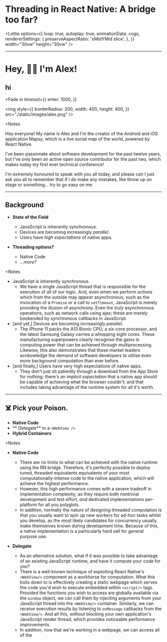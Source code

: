 



<Head>
  <title>Threading in React Native: A bridge too far?</title>
</Head>

<ReactAdvanced>

<div
  style={{
    width: '100vw',
    height: '100vh',
    display: 'flex',
    alignItems: 'center',
    justifyContent: 'center',
    padding: 5,
    flexDirection: 'column',
  }}
>

# Threading in React Native: A bridge too far?

<Lottie
  options={{
    loop: true,
    autoplay: true,
    animationData: cogs,
    rendererSettings: {
      preserveAspectRatio: 'xMidYMid slice',
    },
  }}
  width="30vw"
  height="30vw"
/>

</div>

</ReactAdvanced>

---

<ReactAdvanced>

# Hey, 👋🏻 I'm Alex!

<FadeAppear>
  <h2>hi</h2>
</FadeAppear>

<Fade
  in
  timeout={{
    enter: 1000,
  }}
>
  <img
    style={{
      borderRadius: 200,
      width: 400,
      height: 400,
    }}
    src="./static/images/alex.png"
  />
</Fade>

</ReactAdvanced>

<Notes
>

Hey everyone! My name is Alex and I'm the creator of the Android and iOS application Mapsy, which is a live social map of the world, powered by React Native.

I've been passionate about software development for the past twelve years, but I've only been an active open source contributor for the past two, which makes today my first ever technical conference!

I'm extremely honoured to speak with you all today, and please can I just ask you all to remember that if I _do_ make any mistakes, like throw up on stage or something... try to go easy on me.

</Notes>

---

<ReactAdvanced>

## Background

<div
  style={{
    paddingLeft: 5,
  }}
>

  - **State of the Field**
    - JavaScript is inherently _synchronous_.
    - Devices are becoming increasingly _parallel_.
    - Users have _high expectations_ of native apps.


  - **Threading options?**
    - Native Code
    - *...more?*

</div>

</ReactAdvanced>

<Notes
>
  - JavaScript is inherently _synchronous_.
    - We have a single JavaScript thread that is responsible for the execution of all of our logic. And, even when we perform actions which from the outside may _appear_ asynchronous, such as the invocation of a `Promise` or a call to `setTimeout`, JavaScript is merely providing the _illusion_ of asynchrony. Even the _truly_ asynchronous operations, such as network calls using ajax; these are merely bookended by synchronous callbacks in JavaScript.
  - [and yet,] Devices are becoming increasingly _parallel_.
    - The iPhone 11 packs the A13 Bionic CPU; a six-core processor, and the latest Samsung Galaxy carries a whopping eight cores. These manufacturing superpowers clearly recognise the gains in computing power that can be achieved through multiprocessing. Likewise, this also demonstrates that these market leaders acnkowledge the demand of software developers to utilise even more background computation than ever before.
  - [and finally,] Users have very high expectations of native apps.
    - They don't just sit patiently through a download from the App Store for nothing; there's an _implicit expectation_ that a native app should be capable of achieving what the browser couldn't; and that includes taking advantage of the runtime system for all it's worth.

</Notes>

---

<ReactAdvanced>

<div
  style={{
    width: '60vw',
    height: '100vh',
    padding: 10,
  }}
>


## ☠️  Pick your Poison.

  - **Native Code**
  - ** Delegate** to a `<WebView />`
  - **Hybrid Containers**

</div>

<div
  style={{
    position: 'absolute',
    top: 0,
    right: 0,
    width: '40vw',
    height: '100vh',
    display: 'flex',
    alignItems: 'center',
  }}
>
  <Lottie
    options={{
      loop: true,
      autoplay: true,
      animationData: graphs,
      rendererSettings: {
        preserveAspectRatio: 'xMidYMid slice',
      },
    }}
    width="70vw"
    height="70vh"
  />
</div>

</ReactAdvanced>

<Notes
>
  - **Native Code**
    - There are no limits to what can be achieved with the native runtime using the RN bridge. Therefore, it's perfectly possible to deploy tuned, threaded equivalents equivalents of your most computationally-intense code to the native application, which will achieve the highest performance.
    - However, this high performance comes with a severe tradeoff in implementation complexity; as they require both nontrivial development and test effort, _and_ dedicated implementations per-platform for all you polyglots.
    - In addition, normally the nature of designing threaded computation is that you usually want to spin up new workers for ad-hoc tasks whilst you develop, as the most likely candidates for concurrency usually make themselves known during development time. Because of this, a native implementation is a particularly hard sell for general purpose use.

  - **Delegate**
    - As an alternative solution, what if it was possible to take advantage of an existing JavaScript runtime, and have it compute your code for you?
    - There is a well-known technique of exploiting React Native's `<WebView/>` component as a workhorse for computation. What this boils down to is effectively creating a static webpage which serves the code you'd wish to execute embedded within `<script/>` tags. Provided the functions you wish to access are globally available via the `window` object, we can call them by injecting arguments from your JavaScript thread into the `<WebView/>` container. Similarly, we can receive execution results by listening to `onMessage` callbacks from the `<WebView/>`. And all this, _without_ blocking your own application's JavaScript render thread, which provides noticeable performance improvements.
    - In addition, now that we're working in a webpage, we can access all of the <script/> dependencies we want! You can even take advantage of persistent data using in-browser storage.
    - Since we're exploiting existing engines (every device has a browser), there's no noticeable increase to your compiled application binaries; however, you _are_ subject to browser support fragmentation. In addition, this isn't _technically_ threaded execution; this is more like spreading your computation across the UI thread.

  - **Hybrid**
    - The best of both worlds, a hybrid container is effectively a full JavaScript runtime which operates independently of your JavaScript thread, in a dedicated native background thread.
    - Since both threads are decoupled, you allow them both to execute as fast as possible.

</Notes>

---

<CodeSurfer
  title="Native Thread Example (Android)"
  code={require('./snippets/native.js')}
  lang="java"
  showNumbers={false}
  dark={false}
  steps={[
    { notes: ""},
    { range: [15, 16] },
    { range: [24, 28] },
    { range: [29, 41] },
    { notes: ""},
  ]}
/>

---

<CodeSurfer
  title="<WebView /> Example"
  code={require('./snippets/webview.js')}
  lang="javascript"
  showNumbers={false}
  dark={false}
  steps={[
    { notes: ""},
    { range: [4, 5] },
    { range: [25, 36] },
    { range: [6, 14] },
    { notes: ""},
  ]}
/>

---

<CodeSurfer
  title="Hybrid Example"
  code={require('./snippets/hybrid.js')}
  lang="javascript"
  showNumbers={false}
  dark={false}
  steps={[
    { notes: ""},
    { range: [3, 3] },
    { range: [5, 5] },
    { range: [13, 18] },
    { range: [7, 11] },
    { range: [22, 22] },
    { range: [23, 30] },
    { notes: ""},
  ]}
/>

---

<ReactAdvanced>

## 😪 tl;dr

<div
  style={{
    paddingLeft: 5,
  }}
>

  - **Use threads!**
    - They're too simple and too powerful to ignore.


  - **Threading options?**
    - Native Code
    -  Delegate to a `<WebView />`
    - Hybrid Containers
    - *...more?*

</div>

</ReactAdvanced>

<Notes
>

</Notes>

---


<ReactAdvanced>

## Thanks for listening!

<div
  style={{
    paddingLeft: 5,
  }}
>

  - ✉️ **Contact**
    - Shoot me a **Pull Request** at [**github.com/cawfree**]()!
    - Listen to me **whine** on Twitter [**@cawfree**]().
    - Get **personal** via [**hello@cawfree.com**]().
    - Speak to me at tonight's party!
  - 📥 ** Downloads **
    - The full presentation is available at: [**https://github.com/cawfree/supporting-material**]().

</div>

</ReactAdvanced>

<Notes
>

</Notes>
